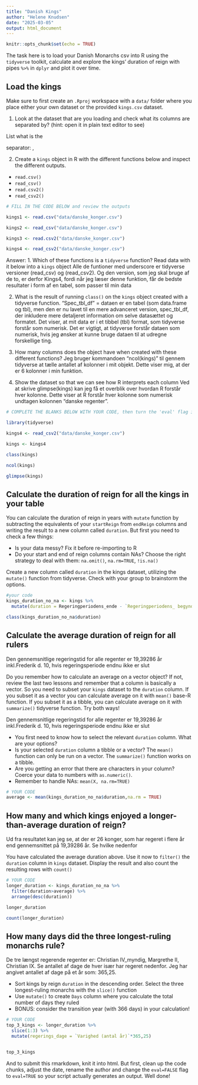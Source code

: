 ```yaml
---
title: "Danish Kings"
author: "Helene Knudsen"
date: "2025-03-05"
output: html_document
---
```


```r
knitr::opts_chunk$set(echo = TRUE)
```


The task here is to load your Danish Monarchs csv into R using the `tidyverse` toolkit, calculate and explore the kings' duration of reign with pipes `%>%` in `dplyr` and plot it over time.

## Load the kings

Make sure to first create an  `.Rproj` workspace with a `data/` folder where you place either your own dataset or the provided `kings.csv` dataset. 

1. Look at the dataset that are you loading and check what its columns are separated by? (hint: open it in plain text editor to see)

List what is the

separator: ,  

2. Create a `kings` object in R with the different functions below and inspect the different outputs.
-  `read.csv()`
-  `read_csv()`
-  `read.csv2()` 
-  `read_csv2()`
```r
# FILL IN THE CODE BELOW and review the outputs

kings1 <- read.csv("data/danske_konger.csv")  

kings2 <- read_csv("data/danske_konger.csv") 

kings3 <- read.csv2("data/danske_konger.csv") 

kings4 <- read_csv2("data/danske_konger.csv") 
```
Answer: 
1. Which of these functions is a `tidyverse` function? Read data with it below into a `kings` object
Alle de funtioner med underscore er tidyverse versioner (read_csv) og (read_csv2). Og den version, som jeg skal bruge af de to, er derfor Kings4, fordi når jeg læser denne funktion, får de bedste resultater i form af en tabel, som passer til min data

2. What is the result of running `class()` on the `kings` object created with a tidyverse function.
"Spec_tbl_df" = dataen er en tabel (som data.frame og tbl), men den er nu lavet til en mere advanceret version, spec_tbl_df, der inkludere mere detaljeret information om selve datasættet og formatet. Det viser, at mit data er i et tibbel (tbl) format, som tidyverse forstår som numerisk. Det er vigtigt, at tidyverse forstår dataen som numerisk, hvis jeg ønsker at kunne bruge dataen til at udregne forskellige ting. 

3. How many columns does the object have when created with these different functions?
Jeg bruger kommandoen "ncol(kings)" til gennem tidyverse at tælle antallet af kolonner i mit objekt. Dette viser mig, at der er 6 kolonner i min funktion.   

4. Show the dataset so that we can see how R interprets each column
Ved at skrive glimpse(kings) kan jeg få et overblik over hvordan R forstår hver kolonne. Dette viser at R forstår hver kolonne som numerisk undtagen kolonnen "danske regenter".   

```r
# COMPLETE THE BLANKS BELOW WITH YOUR CODE, then turn the 'eval' flag in this chunk to TRUE.

library(tidyverse)

kings4 <- read_csv2("data/danske_konger.csv")

kings <- kings4

class(kings)

ncol(kings)

glimpse(kings)


```

## Calculate the duration of reign for all the kings in your table
You can calculate the duration of reign in years with `mutate` function by subtracting the equivalents of your `startReign` from `endReign` columns and writing the result to a new column called `duration`. But first you need to check a few things:

* Is your data messy? Fix it before re-importing to R
* Do your start and end of reign columns contain NAs? Choose the right strategy to deal with them: `na.omit()`, `na.rm=TRUE`, `!is.na()`


Create a new column called  `duration` in the kings dataset, utilizing the `mutate()` function from tidyverse. Check with your group to brainstorm the options.

```r
#your code
kings_duration_no_na <- kings %>%
  mutate(duration = Regeringperiodens_ende - `Regeringperiodens_ begyndelse`)

class(kings_duration_no_na$duration)


```

## Calculate the average duration of reign for all rulers

Den gennemsnitlige regeringstid for alle regenter er 19,39286 år inkl.Frederik d. 10, hvis regeringsperiode endnu ikke er slut 

Do you remember how to calculate an average on a vector object? If not, review the last two lessons and remember that a column is basically a vector. So you need to subset your `kings` dataset to the `duration` column. If you subset it as a vector you can calculate average on it with `mean()` base-R function. If you subset it as a tibble, you can calculate average on it with `summarize()` tidyverse function. Try both ways!

Den gennemsnitlige regeringstid for alle regenter er 19,39286 år inkl.Frederik d. 10, hvis regeringsperiode endnu ikke er slut 

* You first need to know how to select the relevant `duration` column. What are your options?
* Is your selected `duration` column a tibble or a vector? The `mean()` function can only be run on a vector. The `summarize()` function works on a tibble.
* Are you getting an error that there are characters in your column? Coerce your data to numbers with `as.numeric()`.
* Remember to handle NAs: `mean(X, na.rm=TRUE)`


```r
# YOUR CODE
average <- mean(kings_duration_no_na$duration,na.rm = TRUE)
```

## How many and which kings enjoyed a longer-than-average duration of reign?
Ud fra resultatet kan jeg se, at der er 26 konger, som har regeret i flere år end gennemsnittet på 19,39286 år. Se hvilke nedenfor

You have calculated the average duration above. Use it now to `filter()` the `duration` column in  `kings` dataset. Display the result and also  count the resulting rows with `count()`

```r
# YOUR CODE
longer_duration <- kings_duration_no_na %>% 
  filter(duration>average) %>% 
  arrange(desc(duration))

longer_duration

count(longer_duration)
```


## How many days did the three longest-ruling monarchs rule? 
De tre længst regerende regenter er: Christian IV_myndig, Margrethe II, Christian IX. Se antallet af dage de hver især har regeret nedenfor. Jeg har angivet antallet af dage på et år som: 365,25.

* Sort kings by reign `duration` in the descending order. Select the three longest-ruling monarchs with the `slice()` function
* Use `mutate()` to create `Days` column where you calculate the total number of days they ruled
* BONUS: consider the transition year (with 366 days) in your calculation!

```r
# YOUR CODE
top_3_kings <- longer_duration %>% 
  slice(1:3) %>% 
  mutate(regerings_dage = `Varighed (antal år)`*365,25)


top_3_kings


```



And to submit this rmarkdown, knit it into html. But first, clean up the code chunks, adjust the date, rename the author and change the `eval=FALSE` flag to `eval=TRUE` so your script actually generates an output.
Well done!


